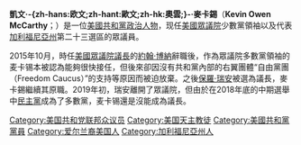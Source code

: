 {{unreferenced|time=2015-05-19T16:01:37+00:00}}
{{expand|time=2018-11-30}}{{about|加利福尼亞州政治家|同名其他人物|凯文·麦卡锡}}
{{noteTA
|T=zh-hans:凯文·麦卡锡;zh-hant:凱文·麥卡錫;zh-hk:奇雲·麥卡菲;
|G1=PresidentsUS
|1=zh-hans:凯文;zh-hant:凱文;zh-hk:奇雲;
|2=zh-hans:麦卡锡;zh-hant:麥卡錫;zh-hk:麥卡菲;
|3=zh-hant:博納;zh-tw:貝納;zh-hans:博纳;
|4=zh-hans:斯卡利斯;zh-hant:斯卡利斯;zh-tw:史卡利斯;
|5=zh-hans:斯滕尼·霍耶;zh-hant:斯坦利·霍耶;zh-tw:史丹尼·霍耶爾;
}}
{{Infobox officeholder
|name = 凱文·麥卡錫<br /><small>Kevin McCarthy</small>
|image = Kevin McCarthy, official photo, 116th Congress.jpg
|office = [[美國眾議院|眾議院]]少數黨領袖
|deputy = [[史蒂夫·斯卡利斯|史蒂夫·斯卡利斯]] 
|term_start = 2019年1月3日
|term_end = 
|predecessor = [[南希·裴洛西|南希·裴洛西]]
|successor = 
|office1 = 眾議院多數黨領袖
|speaker1 = [[約翰·博納|約翰·博納]]<br />[[保羅·萊恩|保羅·萊恩]]
|term_start1 = 2014年8月1日
|term_end1 = 2019年1月3日
|predecessor1 = {{tsl|en|Eric Cantor|艾瑞克·康托爾}}
|successor1 = [[斯坦利·霍耶|斯坦利·霍耶]]
|office2 = 眾議院多數黨黨鞭
|leader2 = 約翰·博納
|term_start2 = 2011年1月3日
|term_end2 = 2014年8月1日
|predecessor2 = {{tsl|en|Jim Clyburn|吉姆·柯萊本}}
|successor2 = 史蒂夫·斯卡利斯
|office3 = 眾議院共和黨副黨鞭
|leader3 = 約翰·博納
|term_start3 = 2009年1月3日
|term_end3 = 2011年1月3日
|predecessor3 = 艾瑞克·康托爾
|successor3 = {{tsl|en|Peter Roskam|彼得·羅斯坎}}
|office4 = 美國眾議院議員 <br> 來自[[加利福尼亞州|加利福尼亞州]]
|term_start4 = 2007年1月3日
|term_end4 = 
|predecessor4 = {{tsl|en|Bill Thomas|比爾·湯瑪斯}}
|successor4 = 
|constituency4 = [[第二十二選區|第二十二選區]]（2007-2013）<br> [[第二十三選區|第二十三選區]]（2013-）
|office5 = [[加利福尼亞州眾議院|加利福尼亞州眾議院]]少數黨領袖
|term_start5 = 2004年1月5日
|term_end5 = 2006年4月17日
|predecessor5 = {{tsl|en|Dave Cox|戴夫·考克斯}}
|successor5 = {{tsl|en|George Plescia|喬治·普雷夏}}
|state_house6 = 加利福尼亞州
|district6 = 第三十二
|term_start6 = 2002年12月2日
|term_end6 = 2006年11月30日
|predecessor6 = {{tsl|en|Roy Ashburn|羅伊·艾希本}}
|successor6 = {{tsl|en|Jean Fuller|珍·富勒}}
|birth_date = {{birth date and age|1965|1|26}}
|birth_place = {{USA}}[[加利福尼亞州|加利福尼亞州]][[贝克斯菲尔德|贝克斯菲尔德]]
|death_date = 
|death_place = 
|party = {{GOP}}
|spouse = {{marriage|Judy Wages|1992}}
|children = 2
|education = [[加州州立大學貝克斯菲爾德分校|加州州立大學-{zh-hans:贝克斯菲尔德;zh-hant:貝克斯菲爾德;zh-tw:貝克斯非;}-分校]]（[[理學士|BS]],[[工商管理碩士|MBA]]）
|website = {{url|kevinmccarthy.house.gov|House website}}<br />{{url|majorityleader.gov|Party website}}
}}
'''凱文·-{zh-hans:欧文;zh-hant:歐文;zh-hk:奧雲;}-·麥卡錫'''（'''Kevin Owen McCarthy'''；{{bd|1965年|1月26日}}）是一位[[美國|美國]][[共和黨_(美國)|共和黨]][[政治人物|政治人物]]，现任[[美國眾議院|美國眾議院]]少數黨領袖以及代表[[加利福尼亞州|加利福尼亞州]]第二十三選區的眾議員。

2015年10月，時任[[美國眾議院議長|美國眾議院議長]]的[[約翰·博納|約翰·博納]]辭職後，作為眾議院多數黨領袖的麦卡锡本被認為能夠很快接任，但後來卻因沒有共和黨內部的右翼團體“自由黨團（Freedom Caucus）”的支持等原因而被迫放棄。之後[[保羅·瑞安|保羅·瑞安]]被選為議長，麥卡錫繼續其原職。2019年初，瑞安離開了眾議院，但由於在2018年底的中期選舉中[[民主黨|民主黨]]成為了多數黨，麦卡锡還是沒能成為議長。

{{Authority control}}
{{DEFAULTSORT: McCarthy, Kevin}}
[[Category:美国共和党联邦众议员|Category:美国共和党联邦众议员]]
[[Category:美国天主教徒|Category:美国天主教徒]]
[[Category:美國共和黨黨員|Category:美國共和黨黨員]]
[[Category:爱尔兰裔美国人|Category:爱尔兰裔美国人]]
[[Category:加利福尼亞州人|Category:加利福尼亞州人]]